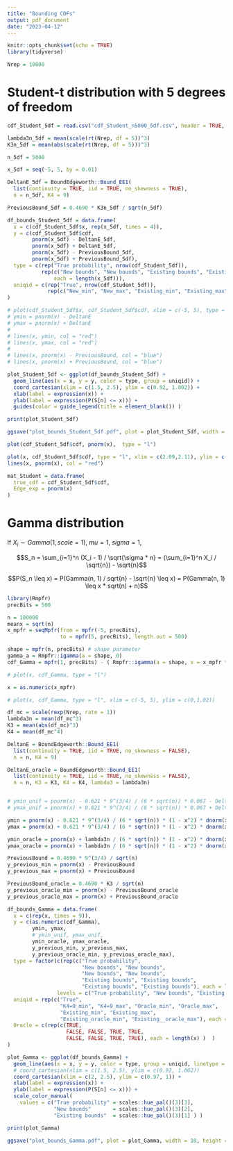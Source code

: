 ```yaml
---
title: "Bounding CDFs"
output: pdf_document
date: "2023-04-12"
---
```


```r
knitr::opts_chunk$set(echo = TRUE)
library(tidyverse)
```


```r
Nrep = 10000
```


# Student-t distribution with 5 degrees of freedom

```r
cdf_Student_5df = read.csv("cdf_Student_n5000_5df.csv", header = TRUE, sep = ",", dec = ".")

lambda3n_5df = mean(scale(rt(Nrep, df = 5))^3)
K3n_5df = mean(abs(scale(rt(Nrep, df = 5)))^3)
```


```r
n_5df = 5000

x_5df = seq(-5, 5, by = 0.01)

DeltanE_5df = BoundEdgeworth::Bound_EE1(
  list(continuity = TRUE, iid = TRUE, no_skewness = TRUE),
  n = n_5df, K4 = 9)

PreviousBound_5df = 0.4690 * K3n_5df / sqrt(n_5df)

df_bounds_Student_5df = data.frame(
  x = c(cdf_Student_5df$x, rep(x_5df, times = 4)),
  y = c(cdf_Student_5df$cdf,
        pnorm(x_5df) - DeltanE_5df,
        pnorm(x_5df) + DeltanE_5df,
        pnorm(x_5df) - PreviousBound_5df,
        pnorm(x_5df) + PreviousBound_5df),
  type = c(rep("True probability", nrow(cdf_Student_5df)),
           rep(c("New bounds", "New bounds", "Existing bounds", "Existing bounds"),
               each = length(x_5df))),
  uniqid = c(rep("True", nrow(cdf_Student_5df)),
             rep(c("New_min", "New_max", "Existing_min", "Existing_max"), each = length(x_5df)))
)

# plot(cdf_Student_5df$x, cdf_Student_5df$cdf, xlim = c(-5, 5), type = "l")
# ymin = pnorm(x) - DeltanE
# ymax = pnorm(x) + DeltanE
# 
# lines(x, ymin, col = "red")
# lines(x, ymax, col = "red")
# 
# lines(x, pnorm(x) - PreviousBound, col = "blue")
# lines(x, pnorm(x) + PreviousBound, col = "blue")

plot_Student_5df <- ggplot(df_bounds_Student_5df) + 
  geom_line(aes(x = x, y = y, color = type, group = uniqid)) +
  coord_cartesian(xlim = c(1.5, 2.5), ylim = c(0.92, 1.002)) +
  xlab(label = expression(x)) +
  ylab(label = expression(P(S[n] <= x))) +
  guides(color = guide_legend(title = element_blank()) )

print(plot_Student_5df)

ggsave("plot_bounds_Student_5df.pdf", plot = plot_Student_5df, width = 10, height = 5)
```


```r
plot(cdf_Student_5df$cdf, pnorm(x),  type = "l")

plot(x, cdf_Student_5df$cdf, type = "l", xlim = c(2.09,2.11), ylim = c(0.9815, 0.9825))
lines(x, pnorm(x), col = "red")

mat_Student = data.frame(
  true_cdf = cdf_Student_5df$cdf,
  Edge_exp = pnorm(x)
)
```

<!-- ```{r} -->
<!-- plot(cdf_Student_5df$x, cdf_Student_5df$cdf, type = "l", xlim = c(1.5, 3.5), ylim = c(0.92, 1.002)) -->
<!-- -->
<!-- lines(x, ymin, col = "red") -->
<!-- lines(x, ymax, col = "red") -->
<!--  -->
<!-- lines(x, pnorm(x) - PreviousBound, col = "blue") -->
<!-- lines(x, pnorm(x) + PreviousBound, col = "blue") -->
<!-- ``` -->


# Gamma distribution

If $X_i \sim Gamma(1, scale = 1)$, $mu = 1$, $sigma = 1$,

$$S_n = \sum_{i=1}^n (X_i - 1) / \sqrt{\sigma * n}
= (\sum_{i=1}^n X_i / \sqrt{n}) - \sqrt{n}$$

$$P(S_n \leq x)
= P(Gamma(n, 1) / sqrt{n} - \sqrt{n} \leq x)
= P(Gamma(n, 1) \leq x * sqrt(n) + n)$$

```r
library(Rmpfr)
precBits = 500

n = 100000
meanx = sqrt(n)
x_mpfr = seqMpfr(from = mpfr(-5, precBits),
                 to = mpfr(5, precBits), length.out = 500)

shape = mpfr(n, precBits) # shape parameter
gamma_a = Rmpfr::igamma(a = shape, 0)
cdf_Gamma = mpfr(1, precBits) - ( Rmpfr::igamma(a = shape, x = x_mpfr * sqrt(n) + n) / gamma_a )

# plot(x, cdf_Gamma, type = "l")
```


```r
x = as.numeric(x_mpfr)

# plot(x, cdf_Gamma, type = "l", xlim = c(-5, 5), ylim = c(0,1.02))

df_mc = scale(rexp(Nrep, rate = 1))
lambda3n = mean(df_mc^3)
K3 = mean(abs(df_mc)^3)
K4 = mean(df_mc^4)

DeltanE = BoundEdgeworth::Bound_EE1(
  list(continuity = TRUE, iid = TRUE, no_skewness = FALSE),
  n = n, K4 = 9)

DeltanE_oracle = BoundEdgeworth::Bound_EE1(
  list(continuity = TRUE, iid = TRUE, no_skewness = FALSE),
  n = n, K3 = K3, K4 = K4, lambda3 = lambda3n)


# ymin_unif = pnorm(x) - 0.621 * 9^(3/4) / (6 * sqrt(n)) * 0.067 - DeltanE
# ymax_unif = pnorm(x) + 0.621 * 9^(3/4) / (6 * sqrt(n)) * 0.067 + DeltanE

ymin = pnorm(x) - 0.621 * 9^(3/4) / (6 * sqrt(n)) * (1 - x^2) * dnorm(x) - DeltanE
ymax = pnorm(x) + 0.621 * 9^(3/4) / (6 * sqrt(n)) * (1 - x^2) * dnorm(x) + DeltanE

ymin_oracle = pnorm(x) + lambda3n / (6 * sqrt(n)) * (1 - x^2) * dnorm(x) - DeltanE_oracle
ymax_oracle = pnorm(x) + lambda3n / (6 * sqrt(n)) * (1 - x^2) * dnorm(x) + DeltanE_oracle

PreviousBound = 0.4690 * 9^(3/4) / sqrt(n)
y_previous_min = pnorm(x) - PreviousBound
y_previous_max = pnorm(x) + PreviousBound

PreviousBound_oracle = 0.4690 * K3 / sqrt(n)
y_previous_oracle_min = pnorm(x) - PreviousBound_oracle
y_previous_oracle_max = pnorm(x) + PreviousBound_oracle

df_bounds_Gamma = data.frame(
  x = c(rep(x, times = 9)),
  y = c(as.numeric(cdf_Gamma),
        ymin, ymax,
        # ymin_unif, ymax_unif,
        ymin_oracle, ymax_oracle,
        y_previous_min, y_previous_max,
        y_previous_oracle_min, y_previous_oracle_max),
  type = factor(c(rep(c("True probability",
                        "New bounds", "New bounds",
                        "New bounds", "New bounds",
                        "Existing bounds", "Existing bounds",
                        "Existing bounds", "Existing bounds"), each = length(x))),
                levels = c("True probability", "New bounds", "Existing bounds")),
  uniqid = rep(c("True",
                 "K4=9_min", "K4=9_max", "Oracle_min", "Oracle_max",
                 "Existing_min", "Existing_max",
                 "Existing_oracle_min", "Existing__oracle_max"), each = length(x) ),
  Oracle = c(rep(c(TRUE,
                   FALSE, FALSE, TRUE, TRUE,
                   FALSE, FALSE, TRUE, TRUE), each = length(x) )  )
)

plot_Gamma <- ggplot(df_bounds_Gamma) + 
  geom_line(aes(x = x, y = y, color = type, group = uniqid, linetype = Oracle)) +
  # coord_cartesian(xlim = c(1.5, 2.5), ylim = c(0.92, 1.002))
  coord_cartesian(xlim = c(2, 2.5), ylim = c(0.97, 1)) +
  xlab(label = expression(x)) +
  ylab(label = expression(P(S[n] <= x))) +
  scale_color_manual(
    values = c("True probability" = scales::hue_pal()(3)[3],
               "New bounds"       = scales::hue_pal()(3)[2],
               "Existing bounds"  = scales::hue_pal()(3)[1] ) )

print(plot_Gamma)

ggsave("plot_bounds_Gamma.pdf", plot = plot_Gamma, width = 10, height = 5)

```


<!-- ```{r} -->
<!-- plot(x, cdf_Gamma, type = "l", xlim = c(1.4, 2.5), ylim = c(0.90, 1.01)) -->

<!-- lines(x, ymin, col = "red") -->
<!-- lines(x, ymax, col = "red") -->

<!-- lines(x, ymin_oracle, col = "green") -->
<!-- lines(x, ymax_oracle, col = "green") -->

<!-- lines(x, ymin_brutal, col = "purple") -->
<!-- lines(x, ymax_brutal, col = "purple") -->

<!-- lines(x, pnorm(x) - PreviousBound, col = "blue") -->
<!-- lines(x, pnorm(x) + PreviousBound, col = "blue") -->
<!-- ``` -->





